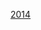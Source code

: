 {{国家排球队
<!--国家水球队模版尚未建立，暫使用功能相同的国家排球队模版-->
 | bg        = #0202FF
 | fg        =  white
 | country   = JPN
 | name      = 2014年亞洲運動會日本國家女子水球隊
 | team link = 日本國家女子水球隊
 | title     = 日本
 | comp      = 2014年亞洲運動會國家女子水球隊 - 銀牌得主
 | comp link = 2014年亞洲運動會水球比賽
 | p1        = [[三浦里佳子]]<small>(GK)</small>
 | p2        = [[杉山綠]]
 | p3        = [[小川沙希]]
 | p4        = [[曲山紫乃]]
 | p5        = [[中田萌]]
 | p6        = [[高橋綾佳]]
 | p7        = [[中野由美]]
 | p8        = [[志賀美沙]] [[File:Captain sports.svg|12px]]
 | p9        = [[固城侑美]]
 | p10       = [[森翼]]
 | p11       = [[柿市衣里奈]]
 | p12       = [[橋口明希]]
 | p13       = [[梅田優子]]<small>(GK)</small>
 | coach     = [[藤原秀規]]
}}<noinclude>
[[Category:日本國家女子水球隊|2014]]
</noinclude>